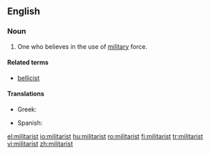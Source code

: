 ==English==
===Noun===
{{en-noun}}

#One who believes in the use of [[military]] force.

====Related terms====
* [[bellicist]]

====Translations====
{{trans-top|one who believes in military force}}
* Greek: {{t|el|στρατοκράτης|m|tr=stratokrátis|sc=Grek}}
{{trans-mid}}
*Spanish: {{t-|es|militarista|m|f}}
{{trans-bottom}}

[[el:militarist]]
[[io:militarist]]
[[hu:militarist]]
[[ro:militarist]]
[[fi:militarist]]
[[tr:militarist]]
[[vi:militarist]]
[[zh:militarist]]